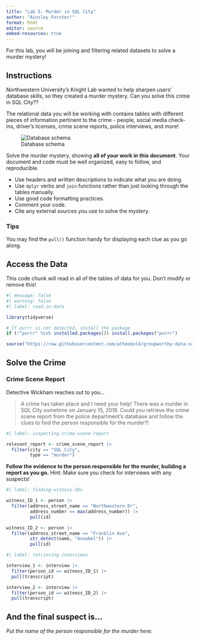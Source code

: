 ```yaml
---
title: "Lab 5: Murder in SQL City"
author: "Ainsley Forster!"
format: html
editor: source
embed-resources: true
---
```


For this lab, you will be joining and filtering related datasets to solve a murder mystery!

## Instructions

Northwestern University's Knight Lab wanted to help sharpen users' database skills, so they created a murder mystery. Can you solve this crime in SQL City??

The relational data you will be working with contains tables with different pieces of information pertinent to the crime - people, social media check-ins, driver's licenses, crime scene reports, police interviews, and more!

![Database schema](https://mystery.knightlab.com/schema.png)

Solve the murder mystery, showing **all of your work in this document**. Your document and code must be well organized, easy to follow, and reproducible.

+ Use headers and written descriptions to indicate what you are doing.
+ Use `dplyr` verbs and `join` functions rather than just looking through the tables manually.
+ Use good code formatting practices.
+ Comment your code.
+ Cite any external sources you use to solve the mystery.

### Tips 

You may find the `pull()` function handy for displaying each clue as you go along.


## Access the Data

This code chunk will read in all of the tables of data for you. Don't modify or remove this!

```r
#| message: false
#| warning: false
#| label: read-in-data

library(tidyverse)

# If purrr is not detected, install the package
if (!"purrr" %in% installed.packages()) install.packages("purrr")

source("https://raw.githubusercontent.com/atheobold/groupworthy-data-science/main/labs/instructions/lab-5-setup.R")
```

## Solve the Crime

### Crime Scene Report

Detective Wickham reaches out to you...

> A crime has taken place and I need your help! There was a murder in SQL City sometime on January 15, 2018. Could you retrieve the crime scene report from the police department’s database and follow the clues to find the person responsible for the murder?!

```r
#| label: inspecting-crime-scene-report

relevant_report <- crime_scene_report |>
  filter(city == "SQL City",
         type == "murder")

```


**Follow the evidence to the person responsible for the murder, building a report as you go.**
Hint: Make sure you check for interviews with any suspects!


```r
#| label: finding-witness-IDs

witness_ID_1 <- person |>
  filter(address_street_name == "Northwestern Dr",
         address_number == max(address_number)) |>
         pull(id)

witness_ID_2 <- person |>
  filter(address_street_name == "Franklin Ave",
         str_detect(name, "Annabel")) |>
         pull(id)

```


```r
#| label: retrieving-interviews

interview_1 <- interview |>
  filter(person_id == witness_ID_1) |>
  pull(transcript)

interview_2 <- interview |>
  filter(person_id == witness_ID_2) |>
  pull(transcript)


```



## And the final suspect is...

*Put the name of the person responsible for the murder here:*
